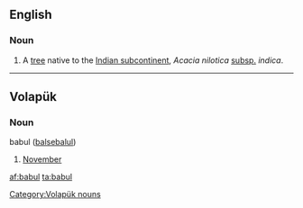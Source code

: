 ==English==
{{wikipedia|Acacia nilotica subsp. indica|Babul}}
===Noun===
{{en-noun|?}}

# A [[tree]] native to the [[Indian subcontinent]], ''Acacia nilotica'' [[subspecies|subsp.]] ''indica''.

----
==Volapük==

===Noun===
babul ([[balsebalul]]) 

# [[November]]

[[Category:Volapük nouns]]

[[af:babul]]
[[ta:babul]]